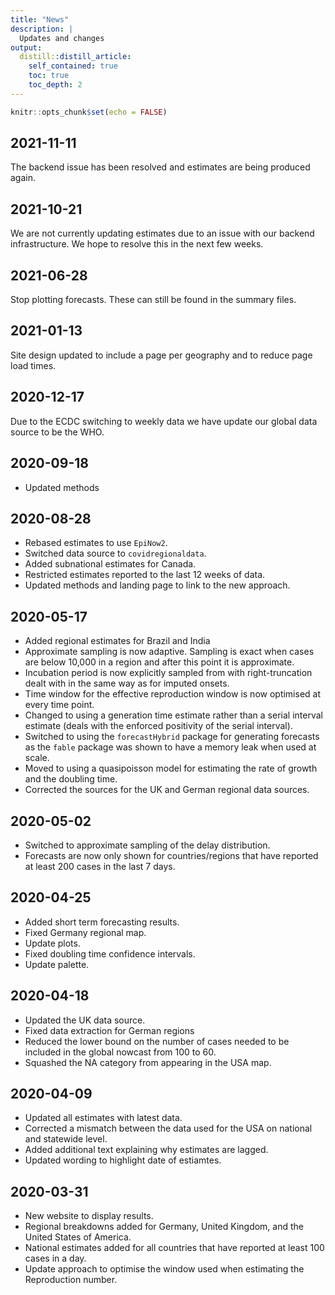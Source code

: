 ```yaml
---
title: "News"
description: |
  Updates and changes
output:
  distill::distill_article:
    self_contained: true
    toc: true
    toc_depth: 2
---
```


```r
knitr::opts_chunk$set(echo = FALSE)
```

## 2021-11-11

The backend issue has been resolved and estimates are being produced again.

## 2021-10-21

We are not currently updating estimates due to an issue with our backend infrastructure. We hope to resolve this in the next few weeks.

## 2021-06-28

Stop plotting forecasts. These can still be found in the summary files.

## 2021-01-13
 
Site design updated to include a page per geography and to reduce page load times. 

## 2020-12-17

Due to the ECDC switching to weekly data we have update our global data source to be the WHO.

## 2020-09-18 

* Updated methods

## 2020-08-28

* Rebased estimates to use `EpiNow2`.
* Switched data source to `covidregionaldata`.
* Added subnational estimates for Canada.
* Restricted estimates reported to the last 12 weeks of data.
* Updated methods and landing page to link to the new approach.

## 2020-05-17

* Added regional estimates for Brazil and India
* Approximate sampling is now adaptive. Sampling is exact when cases are below 10,000 in a region and after this point it is approximate.
* Incubation period is now explicitly sampled from with right-truncation dealt with in the same way as for imputed onsets. 
* Time window for the effective reproduction window is now optimised at every time point.
* Changed to using a generation time estimate rather than a serial interval estimate (deals with the enforced positivity of the serial interval). 
* Switched to using the `forecastHybrid` package for generating forecasts as the `fable` package was shown to have a memory leak when used at scale. 
* Moved to using a quasipoisson model for estimating the rate of growth and the doubling time.
* Corrected the sources for the UK and German regional data sources.
    
## 2020-05-02

* Switched to approximate sampling of the delay distribution.
* Forecasts are now only shown for countries/regions that have reported at least 200 cases in the last 7 days. 

## 2020-04-25 

* Added short term forecasting results.
* Fixed Germany regional map.
* Update plots.
* Fixed doubling time confidence intervals.
* Update palette.

## 2020-04-18

* Updated the UK data source.
* Fixed data extraction for German regions
* Reduced the lower bound on the number of cases needed to be included in the global nowcast from 100 to 60. 
* Squashed the NA category from appearing in the USA map.

## 2020-04-09

* Updated all estimates with latest data.
* Corrected a mismatch between the data used for the USA on national and statewide level. 
* Added additional text explaining why estimates are lagged.
* Updated wording to highlight date of estiamtes.

## 2020-03-31

* New website to display results.
* Regional breakdowns added for Germany, United Kingdom, and the United States of America.
* National estimates added for all countries that have reported at least 100 cases in a day.
* Update approach to optimise the window used when estimating the Reproduction number.
